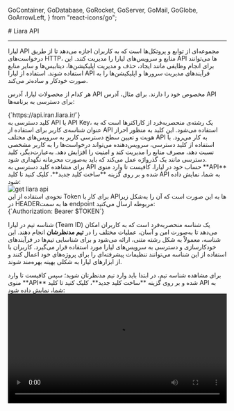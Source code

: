 
  GoContainer,
  GoDatabase,
  GoRocket,
  GoServer,
  GoMail,
  GoGlobe,
  GoArrowLeft,
} from "react-icons/go";


<Layout>
<Head>
<title>مستندات Liara API - لیارا</title>
<meta property="og:title" content="مستندات خدمات رایانش ابری لیارا" />
<meta property="og:description" content="مستندات مربوط به آشنایی با ای‌پی‌آی لیارا"  />
<meta property="og:image" content="https://files.liara.ir/liara/logos/liara-poster.jpg" />
</Head>
# Liara API
<hr className="mb-2" />

لیارا API مجموعه‌ای از توابع و پروتکل‌ها است که به کاربران اجازه می‌دهد تا از طریق درخواست‌های HTTP، منابع و سرویس‌های لیارا را مدیریت کنند. این API ها می‌توانند برای انجام وظایفی مانند ایجاد، حذف و مدیریت اپلیکیشن‌ها، دیتابیس‌ها و سایر منابع استفاده شوند. استفاده از لیارا API فرآیندهای مدیریت سرورها و اپلیکیشن‌ها را به صورت خودکار و ساده‌تر می‌کند.
<div className="h-2" />

هر کدام از محصولات لیارا، آدرس API مخصوص خود را دارند. برای مثال، آدرس API برای دسترسی به برنامه‌ها:

<div className="h-2" />
<div dir="ltr">
<Highlight className='bash'>
{`https://api.iran.liara.ir/`}
</Highlight>
</div>
<div className="h-2" />


<Section id="api-access-key" title="کلید دسترسی به API" />
کلید دسترسی به API یا API Key، یک رشته‌ی منحصربه‌فرد از کاراکترها است که به عنوان شناسه‌ی کاربر برای استفاده از API استفاده می‌شود. این کلید به منظور احراز هویت و تعیین سطح دسترسی کاربر به سرویس‌های مختلف API به کار می‌رود. با استفاده از کلید دسترسی، سرویس‌دهنده می‌تواند درخواست‌ها را به کاربر مشخصی نسبت دهد، مصرف منابع را مدیریت کند و امنیت را افزایش دهد. به‌عبارت‌دیگر، کلید دسترسی مانند یک گذرواژه عمل می‌کند که باید به‌صورت محرمانه نگهداری شود.

<div className="h-2" />
برای مشاهده کلید دسترسی به API حساب خود در لیارا، کافیست تا وارد منوی **API** شده و بر روی گزینه **ساخت کلید جدید**، کلیک کنید تا کلید API به شما، نمایش داده شود:

<div className="h-4" />
<img src="https://files.liara.ir/liara/docs/get-liara-api.gif" alt="get liara api" />
<div className="h-4" />
نحوه‌ی استفاده از این Token برای کار با APIها به این صورت است که آن را به‌شکل زیر در HEADERها به سمت endpoint مربوطه ارسال می‌کنید:

<div className="h-2" />
<div dir="ltr">
<Highlight className='bash'>
{`Authorization: Bearer $TOKEN`}
</Highlight>
</div>
<div className="h-2" />

<Section id="team-id" title="شناسه تیم" />

شناسه تیم در لیارا (Team ID) یک شناسه منحصربه‌فرد است که به کاربران امکان می‌دهد تا به‌صورت امن و آسان، عملیات مختلف را در **تیم مدنظرشان** انجام دهند. این شناسه، معمولاً به شکل رشته متنی، ارائه می‌شود و برای شناسایی تیم‌ها در فرآیندهای خودکارسازی و دسترسی به سرویس‌های لیارا مورد استفاده قرار می‌گیرد. کاربران با استفاده از این شناسه می‌توانند تنظیمات پیشرفته‌ای را برای پروژه‌های خود اعمال کنند و از ابزارهای لیارا به شکلی بهینه بهره‌مند شوند.

<div className="h-2" />
برای مشاهده شناسه تیم، در ابتدا باید وارد تیم مدنظرتان شوید؛ سپس کافیست تا وارد منوی **API** شده و بر روی گزینه **ساخت کلید جدید**، کلیک کنید تا کلید API به شما، نمایش داده شود:

<div className="h-4" />
<video
  src="https://files.liara.ir/liara/teams/reach-team-id-using-console.mp4"
  controls="controls"
  className="block w-full"
  width="100%"
/>


<Section id="also-read" title="در ادامه، بخوانید:" />


<div className="grid md:grid-cols-2 gap-4">
            {[
      {
        title: "مستندات OpenAPI",
        link: "https://openapi.liara.ir/"
      },
      {
        title: "دریافت اطلاعات جامع کاربری",
        link: "/references/api/get-info"
      },].map(item =>
              <Link href={item.link}>
                <Card className="flex cursor-pointer w-full items-center justify-between">
                  <div className="flex items-center gap-3">
                    <h4>
                    {item.title}
                    </h4>
                  </div>
                  <GoArrowLeft className="ml-1" />
                </Card>
              </Link>
            )}
          </div>

<br />

</Layout>
